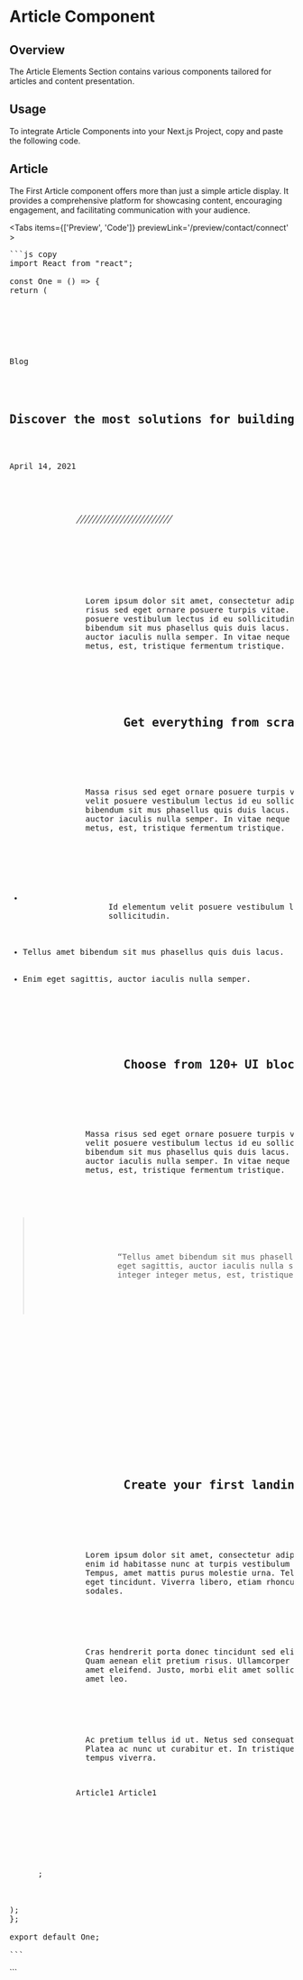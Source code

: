 
# Article Component

## Overview

The Article Elements Section contains various components tailored for articles and content presentation.

## Usage

To integrate Article Components into your Next.js Project, copy and paste the following code.

## Article

The First Article component offers more than just a simple article display. It provides a comprehensive platform for showcasing content, encouraging engagement, and facilitating communication with your audience.

<Tabs items={['Preview', 'Code']} previewLink='/preview/contact/connect'  >
   <TabComponent label="Preview">
      <One/>
  </TabComponent>
   <TabComponent label="Code">
   <pre>
```js copy
import React from "react";

const One = () => {
return (

<div>
<section className="py-12 bg-white sm:py-16 lg:py-20">
<div className="px-4 mx-auto max-w-7xl sm:px-6 lg:px-8">
<div className="max-w-3xl mx-auto xl:max-w-4xl">
<p className="text-sm font-bold tracking-widest text-gray-400 uppercase font-pj">
Blog
</p>
<h1 className="text-3xl font-bold text-gray-900 mt-7 sm:text-4xl xl:text-5xl font-pj">
Discover the most solutions for building landing page website.
</h1>
<p className="text-sm font-normal text-gray-600 mt-7 font-pj">
April 14, 2021
</p>

            <div className="mt-10">
              <svg
                className="w-auto h-4 text-gray-300"
                width="172"
                height="16"
                viewBox="0 0 172 16"
                fill="none"
                stroke="currentColor"
                xmlns="http://www.w3.org/2000/svg"
              >
                <line
                  y1="-0.5"
                  x2="18.0278"
                  y2="-0.5"
                  transform="matrix(-0.5547 0.83205 0.83205 0.5547 11 1)"
                />
                <line
                  y1="-0.5"
                  x2="18.0278"
                  y2="-0.5"
                  transform="matrix(-0.5547 0.83205 0.83205 0.5547 46 1)"
                />
                <line
                  y1="-0.5"
                  x2="18.0278"
                  y2="-0.5"
                  transform="matrix(-0.5547 0.83205 0.83205 0.5547 81 1)"
                />
                <line
                  y1="-0.5"
                  x2="18.0278"
                  y2="-0.5"
                  transform="matrix(-0.5547 0.83205 0.83205 0.5547 116 1)"
                />
                <line
                  y1="-0.5"
                  x2="18.0278"
                  y2="-0.5"
                  transform="matrix(-0.5547 0.83205 0.83205 0.5547 151 1)"
                />
                <line
                  y1="-0.5"
                  x2="18.0278"
                  y2="-0.5"
                  transform="matrix(-0.5547 0.83205 0.83205 0.5547 18 1)"
                />
                <line
                  y1="-0.5"
                  x2="18.0278"
                  y2="-0.5"
                  transform="matrix(-0.5547 0.83205 0.83205 0.5547 53 1)"
                />
                <line
                  y1="-0.5"
                  x2="18.0278"
                  y2="-0.5"
                  transform="matrix(-0.5547 0.83205 0.83205 0.5547 88 1)"
                />
                <line
                  y1="-0.5"
                  x2="18.0278"
                  y2="-0.5"
                  transform="matrix(-0.5547 0.83205 0.83205 0.5547 123 1)"
                />
                <line
                  y1="-0.5"
                  x2="18.0278"
                  y2="-0.5"
                  transform="matrix(-0.5547 0.83205 0.83205 0.5547 158 1)"
                />
                <line
                  y1="-0.5"
                  x2="18.0278"
                  y2="-0.5"
                  transform="matrix(-0.5547 0.83205 0.83205 0.5547 25 1)"
                />
                <line
                  y1="-0.5"
                  x2="18.0278"
                  y2="-0.5"
                  transform="matrix(-0.5547 0.83205 0.83205 0.5547 60 1)"
                />
                <line
                  y1="-0.5"
                  x2="18.0278"
                  y2="-0.5"
                  transform="matrix(-0.5547 0.83205 0.83205 0.5547 95 1)"
                />
                <line
                  y1="-0.5"
                  x2="18.0278"
                  y2="-0.5"
                  transform="matrix(-0.5547 0.83205 0.83205 0.5547 130 1)"
                />
                <line
                  y1="-0.5"
                  x2="18.0278"
                  y2="-0.5"
                  transform="matrix(-0.5547 0.83205 0.83205 0.5547 165 1)"
                />
                <line
                  y1="-0.5"
                  x2="18.0278"
                  y2="-0.5"
                  transform="matrix(-0.5547 0.83205 0.83205 0.5547 32 1)"
                />
                <line
                  y1="-0.5"
                  x2="18.0278"
                  y2="-0.5"
                  transform="matrix(-0.5547 0.83205 0.83205 0.5547 67 1)"
                />
                <line
                  y1="-0.5"
                  x2="18.0278"
                  y2="-0.5"
                  transform="matrix(-0.5547 0.83205 0.83205 0.5547 102 1)"
                />
                <line
                  y1="-0.5"
                  x2="18.0278"
                  y2="-0.5"
                  transform="matrix(-0.5547 0.83205 0.83205 0.5547 137 1)"
                />
                <line
                  y1="-0.5"
                  x2="18.0278"
                  y2="-0.5"
                  transform="matrix(-0.5547 0.83205 0.83205 0.5547 172 1)"
                />
                <line
                  y1="-0.5"
                  x2="18.0278"
                  y2="-0.5"
                  transform="matrix(-0.5547 0.83205 0.83205 0.5547 39 1)"
                />
                <line
                  y1="-0.5"
                  x2="18.0278"
                  y2="-0.5"
                  transform="matrix(-0.5547 0.83205 0.83205 0.5547 74 1)"
                />
                <line
                  y1="-0.5"
                  x2="18.0278"
                  y2="-0.5"
                  transform="matrix(-0.5547 0.83205 0.83205 0.5547 109 1)"
                />
                <line
                  y1="-0.5"
                  x2="18.0278"
                  y2="-0.5"
                  transform="matrix(-0.5547 0.83205 0.83205 0.5547 144 1)"
                />
              </svg>
            </div>

            <div className="mt-10">
              <p className="text-base font-normal leading-7 text-gray-700 font-pj">
                Lorem ipsum dolor sit amet, consectetur adipiscing elit. Massa
                risus sed eget ornare posuere turpis vitae. Id elementum velit
                posuere vestibulum lectus id eu sollicitudin. Tellus amet
                bibendum sit mus phasellus quis duis lacus. Enim eget sagittis,
                auctor iaculis nulla semper. In vitae neque integer integer
                metus, est, tristique fermentum tristique.
              </p>
              <h2 className="mt-12 text-3xl font-bold text-gray-900 font-pj">
                Get everything from scratch
              </h2>
              <p className="mt-6 text-base font-normal leading-7 text-gray-700 font-pj">
                Massa risus sed eget ornare posuere turpis vitae. Id elementum
                velit posuere vestibulum lectus id eu sollicitudin. Tellus amet
                bibendum sit mus phasellus quis duis lacus. Enim eget sagittis,
                auctor iaculis nulla semper. In vitae neque integer integer
                metus, est, tristique fermentum tristique.
              </p>
              <ul className="pl-5 mt-6 space-y-1 text-base font-normal leading-7 text-gray-700 list-disc list-outside font-pj">
                <li>
                  Id elementum velit posuere vestibulum lectus id eu
                  sollicitudin.
                </li>
                <li>Tellus amet bibendum sit mus phasellus quis duis lacus.</li>
                <li>Enim eget sagittis, auctor iaculis nulla semper.</li>
              </ul>
              <h2 className="mt-12 text-3xl font-bold text-gray-900 font-pj">
                Choose from 120+ UI blocks
              </h2>
              <p className="mt-6 text-base font-normal leading-7 text-gray-700 font-pj">
                Massa risus sed eget ornare posuere turpis vitae. Id elementum
                velit posuere vestibulum lectus id eu sollicitudin. Tellus amet
                bibendum sit mus phasellus quis duis lacus. Enim eget sagittis,
                auctor iaculis nulla semper. In vitae neque integer integer
                metus, est, tristique fermentum tristique.
              </p>
              <blockquote className="pl-5 mt-8 border-l-2 border-gray-900">
                <p className="text-lg italic font-medium text-gray-900 font-pj">
                  “Tellus amet bibendum sit mus phasellus quis duis lacus. Enim
                  eget sagittis, auctor iaculis nulla semper. In vitae neque
                  integer integer metus, est, tristique fermentum tristique.”
                </p>
              </blockquote>
              <div className="relative mt-16">
                <div className="absolute -inset-2">
                  <div
                    className="w-full h-full mx-auto opacity-30 blur-lg filter"
                    style={{
                      background:
                        "linear-gradient(90deg, #44ff9a -0.55%, #44b0ff 22.86%, #8b44ff 48.36%, #ff6644 73.33%, #ebff70 99.34%)",
                    }}
                  ></div>
                </div>

                <img
                  className="relative rounded-xl"
                  src="https://cdn.rareblocks.xyz/collection/clarity/images/long-form/1/img-blog.png"
                  alt=""
                />
              </div>
              <h2 className="mt-16 text-3xl font-bold text-gray-900 font-pj">
                Create your first landing page
              </h2>
              <p className="mt-6 text-base font-normal leading-7 text-gray-700 font-pj">
                Lorem ipsum dolor sit amet, consectetur adipiscing elit. Risus
                enim id habitasse nunc at turpis vestibulum pretium ridiculus.
                Tempus, amet mattis purus molestie urna. Tellus amet nisl, vel
                eget tincidunt. Viverra libero, etiam rhoncus amet, vulputate et
                sodales.
              </p>
              <p className="mt-6 text-base font-normal leading-7 text-gray-700 font-pj">
                Cras hendrerit porta donec tincidunt sed elit dictum tellus.
                Quam aenean elit pretium risus. Ullamcorper proin interdum dui
                amet eleifend. Justo, morbi elit amet sollicitudin eget felis
                amet leo.
              </p>
              <p className="mt-6 text-base font-normal leading-7 text-gray-700 font-pj">
                Ac pretium tellus id ut. Netus sed consequat aliquet sed sed.
                Platea ac nunc ut curabitur et. In tristique montes, aenean nibh
                tempus viverra.
              </p>
              Article1 Article1
            </div>
          </div>
        </div>
      </section>
      ;
    </div>

);
};

export default One;

```
</pre>
  </TabComponent>
</Tabs>
```
